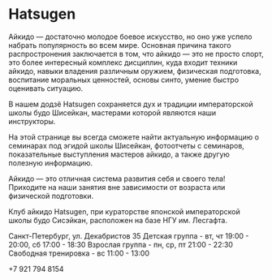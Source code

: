 # Hatsugen

Айкидо ­— достаточно молодое боевое искусство, но оно уже успело набрать популярность во всем мире. Основная причина такого распростронения заключается в том, что айкидо — это не просто спорт, это более интересный комплекс дисциплин, куда входит техники айкидо, навыки владения различным оружием, физическая подготовка, воспитание моральных ценностей, основы синто, умение быстро оценивать ситуацию.

В нашем додзё Hatsugen сохраняется дух и традиции императорской школы будо Шисейкан, мастерами которой являются наши инструкторы.

На этой странице вы всегда сможете найти актуальную информацию о семинарах под эгидой школы Шисейкан, фотоотчеты с семинаров, показательные выступления мастеров айкидо, а также другую полезную информацию.

Айкидо — это отличная система развития себя и своего тела! Приходите на наши занятия вне зависимости от возраста или физической подготовки.

Клуб айкидо Hatsugen, при кураторстве японской императорской школы будо Сисэйкан, расположен на базе НГУ им. Лесгафта.

Санкт-Петербург, ул. Декабристов 35
Детская группа - вт, чт 19:00 - 20:00, сб 17:00 - 18:30
Взрослая группа - пн, ср, пт 21:00 - 22:30
Свободная тренировка - вс 11:00 - 13:00

+7 921 794 8154
